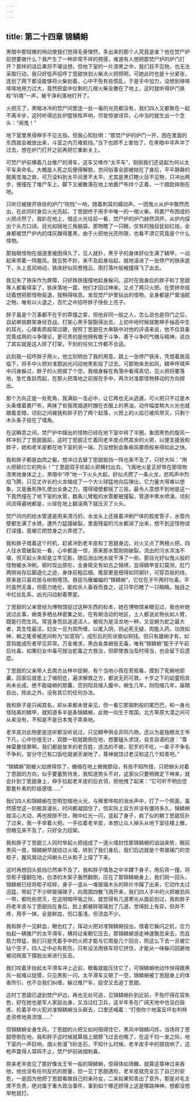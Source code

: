 ```yaml
---
---
---
```

title: 第二十四章 锦鳞蚦
---




黑暗中那轻微的响动使我们觉得毛骨悚然，多出来的那个人究竟是谁？他在焚尸炉前想要做什么？我产生了一种非常不祥的预感，难道有人想把那焚尸炉的炉门打开？那样的话后果将不堪设想，但地下室的一片漆黑之中，我们目不见物，也无法采取行动，我只好低声招呼丁思甜快划火柴点火把照明，可她此时也是十分紧张，连划了两下都没能够将火柴划着，心中不免有些慌乱，于是手中加力，没想到哆哆嗦嗦地用力过大，竟然把盒中仅剩的几根火柴全撒在了地上，这时就听得炉门铁栓“叭嗒”一声，被干净利落地打开了。

火把灭了，黑暗冰冷的焚尸间里连一丝一毫的光亮都没有，我们四人又都聚在一起不离半步，这时听得远处炉膛铁栓声响，尽皆惊骇讶异，心中当时就生出一个念头：“闹鬼！”

地下室里黑得伸手不见五指，但我心知肚明：“那焚尸炉的炉门一开，困在里面的东西就会被放出来，斗室之内万难抵挡。”当下也顾不上害怕了，在黑暗中寻声冲了过去，想在炉门打开之前再把它重新关上。

可焚尸炉前横着几台推尸的滑车，这车又唤作“太平车”，刚刚我们还说起为何以太平车来命名，大概是人死之后便得解脱，世间俗事全部被抛在了身后，平平静静的脱离苦海之故，可万没料到太平间里不太平。尤其是黑灯瞎火目不见物，只冲出两步，便撞在了堆尸车上，脚下又被散落在地上地裹尸布绊个正着，一个踉跄摔倒在地。

只听已被拨开铁拴的炉门“咣铛”一响，随着刺耳的蠕动声。一团鬼火从炉中飘然而出，在此同时身后火光亮起，丁思甜终于用手中唯一的一根火柴。将裹尸布困成的火把点然了，我趴在地上，借这火光往前一看，焚尸炉的炉门赫然洞开，从炉内探出个头方口阔，目光如镜地三角脑袋。那物瞎了一只眼，仅有的独目犹如红烛，全身都被焚尸炉内的煤灰蹭得墨黑，由于火把地光亮所限，也看不清它究竟是个什么怪物。

那独眼怪物在烟道里被困得久了，见人就扑，黑乎乎的身体好似生满了鳞甲，一动起来带着一阵腥风。我见势不妙，来不及起身站起，就地滚进了一张停尸的铁床底下，头上恶风响动，铁床好似风卷残云，雨打落叶般被撞得飞了出去。

我见失了铁床作为屏障，只好跌跌撞撞地起身躲闪，这时在我身后的胖子和丁思甜等人都看得呆了，铁床落地一震，他们才回过神来。又点了两只火把。在旁拼命摇动着想把那怪物驱退，我稍得喘息。发现焚尸炉里钻出的怪物，全身都是尸膏油腻之物，唯有以火退之，百忙之中招呼胖子快些上亮子。

胖子虽是个万事都不在乎的莽撞之辈，但他非同一般之人，怎么说也是将门之后，自幼单挑群架身经百战，打架心黑手狠豁得出去，上初中地时候就敢伸手抽高中生的耳光，心理素质超常过硬，按照丁思甜在大串联中对他的评语来说，他不仅具备完善成熟的斗争理论，更可贵的是他拥有敢于斗争，善于斗争的气魄与精神，说白了其实就是这人除了打架，干别的任何工作都不合适。

此刻我一招呼胖子用火，他立刻明白了我的用意，跳上一张停尸铁床，凭借着居高临下，将手中火把对准那凶光闪动地黑影投了过去，可那物来去如风，鳞甲呼啸声中闪身躲过，胖子的火把掷了个空，我缩身躲在角落中看得真切，见火把将要落地，急忙鱼跃而起，在那火把落地之前按在手中，再次对准那怪物移动的方向掷出。

那个方向正是一处死角，我满拟一击必中，让它再也无从逃遁，可火把只不过是木头条缠着裹尸布，再抹了些我爬烟道时蹭在衣服上的黑油，动作幅度稍大火光也就跟着变暗，顷刻之间被我和胖子扔了两个起落，火把上的火焰已被风带灭，只剩个木头条子投在了墙角。

在这瞬息之间，焚尸炉中蹿出的怪物已经在地下室中转了半圈，象团黑色的旋风一样冲到了丁思甜面前，这时丁思甜正忙着同老羊皮点然其余的火把，以便支援我和胖子，她和老羊皮都在地下室的另一端，万没想到会象疾风骤雨般来得如此之快。

我和胖子都是血肉之躯，想冲过去替丁思甜抵挡一阵也来不及了，只好大叫：“用火把砸烂它的狗头！”丁思甜双手抡起火把横扫出去，飞溅地火星正好带在那怪物漆黑地身体之上，黑暗中“呼”地一下火头大起，好似点燃了一条火龙，悲鸣声中烈焰飞腾，只见丈许长的火龙缩成了一个大火球猛地向后弹出，它力量大得难以想象，又是垂死挣扎使出全身之力，撞得墙壁都摇了三摇，最令人意想不到地是这一下竟然撞在了地下室的水管，数条儿臂粗的水管都被撞裂，管道中黑水喷涌，顷刻间流得遍地都是，火球在地上翻滚两下就压灭了火头。

焚尸间内的给水管道是用来清污的，水龙头上还接着冲刷尸体的胶皮管子，水管内壁都生满了水锈，遭外力猛撞破裂，里面残留的污水都淌了出来，想不到这怪物误打误撞，竟被它把焚身之火弄熄了。

我和胖子借着这个时机，赶紧冲到老羊皮和丁思甜身边，对火又点了两根火把，四人往水管破裂处一看，心中都是一惊，原来那水管刚刚破裂，流出的污水浑浊不堪，但灭起火来却是立竿见影，随后淌出地水就干净了一些。那目光好似鬼火般的怪物被水冲刷，顿时现出原形，全身斑文有如古之锦绣，显得鳞甲变幻莫测，肛门两侧尚存后脚退化之迹，身体前粗后细。尾部更是细得如同钢针，可穿百般的线，原来是只喜欢居与树梢塔顶。吞捉鸟雁蝙蝠的“锦鳞蚦”，它仅在子午两时吐毒，平时虽然无毒，但筋力绝伦，能绞杀人畜吞而食之，这只早已瞎了一只眼睛。独目之中红丝乱系，凶光闪动射着寒星。

丁思甜的父亲曾经为博物馆捉过这种东西的标本，她在博物馆亲眼见过，我也听她说过此事，蚦类多栖丛林密集之处，在有蚦活动的地区，土人都说此物长如人臂，既能行而生风。常竖身而且追逐活人，被视为是淫龙地一种，又说蚦为蛇之最大者，其生性最淫，妇女一旦为其所缠，以尾入阴，则必死无疑，肉能入药，功效如神，蚦之尾骨被民间称为“如意钩”。成形后的形状极似铜钱。但只有雄蚦才有，如意钩能成形者罕见异常。万金难求，黑白各类蚦皆无毒，唯有“锦鳞蚦”能于子午前后吐毒，如果妇女中毒可按治蛇毒之方救治，但即使救治及时得当，也会留下后遗症。

丁思甜的父亲带人去南方丛林中捉蚦，有个当地小孩在旁观看，摸到了死蚦地胆囊，回家后就患上了缩阳症，遍求解救之方，都说无药可救，十岁之下的幼童阳具尚未长成，绝不能碰蚦的胆囊，否则阳具缩入腹中，蚦生几年，则阳缩几年，届期自出，除此之外，没有其它的任何办法。

我和胖子是只闻其名，却从来都未曾亲见，但一看它那钢刺般的尾巴巴，和一身光怪陆离的鳞甲，就知道多半是条锦鳞蚦，此物一向生于南国，北方草原大漠之间可从来没有，不知是不是日本鬼子弄来地。

老羊皮对此物更是连听都没听说过，只见鳞甲俱全非同凡物，还以为是独眼龙王爷下凡，心中彷徨无计，双膝一软就跪倒在地，想要磕头求饶，自言自语的道：“尊神莫要怪罪啊，我们都是放羊的老百姓，违法的不做，犯歹的不吃，一辈子不争名不争利，安分守己有口饭吃就谢天谢地了，尊神就饶过老汉和这几个知青吧。”

“锦鳞蚦”刚被火焰燎得惊了，蜷缩在地上微微颤动，有些不知所措，只把蚦头对着丁思甜的方向，似乎要蓄势待发，我知道势头不对，这家伙只要稍微定下神来，就会扑到丁思甜身上，伸手拉起老羊皮的后衣领，把他拽了起来：“它可听不明白您那套朴素的阶级感情……”

我们四人和锦鳞蚦在忽明忽暗地火光，与稀里哗啦的淌水声中，打了一个照面，虽然感觉这一刻极其谩长，时间都凝固住了，但实际上双方并没有僵持多久，锦鳞蚦就淫心大动，再也按捺不住，眼中红光一闪，竖起了身子，疯了似的朝丁思甜狂扑了过来，我一手举着火把，一手拉着老羊皮，本想让众人掉头从地下室往楼上撤，但眼见来不及了，只好全力招架。

我和胖子丁思甜三人同时举起火把组成了一道火墙封住那锦鳞蚦的汹汹来势，眼前黑风一晃，锦鳞蚦早就绕过火墙，转到了我们身后，我们后边就是个带玻璃门的空柜子，腥风晃动之间蚦头已从柜子上探了下来。

这时再想回头抵挡已然来不及了，我和胖子情急之中半蹲下身子，用后背一撞，将空柜子撞翻在地，白漆的木架子轰然翻倒，压在了那锦鳞蚦身上，我们刚一回头，锦鳞蚦已经将柜子绞碎，身子一竖从一堆玻璃木头的碎片中蹿了出来，它动作太过迅猛，带起了不少碎玻璃碴子，向周围四散飞溅开来，我们四人手中的火把被劲风一带，都险些熄灭，在这明暗呼吸之际，就觉得有几道寒光从面前划过，我和胖子将老羊皮与丁思甜挡在身后，脸上都被碎玻璃划了几道，觉得脸上有异，但并不疼，用手一抹，全是鲜血，伤口虽浅，但流血不少。

我和胖子一见鲜血，眼也红了，挥动火把对准锦鳞蚦投出，借着它躲闪之机，合力抬起一辆推尸的太平滑车，横将过来朝它压去，那锦鳞蚦游走神速飘忽来去，而且筋力悍猛，我们只是凭着手中的火把才能与它周旋几个回合，照这么下去一旦被它钻个空子，四人之中必有死伤，只有设法用铁车将它挤住，才能从一味躲闪回避地被动局面下摆脱出来进行反击。

我们咬着牙抬起太平滑车冲上近前，眼看就能压住它了，可锦鳞蚦地动作快得跟黑风一般难以捉摸，只见黑影一闪，太平滑车又砸了一空，锦鳞蚦被丁思甜身上的体香所引，也不合我们纠缠，躲过推尸车，捉空又去追丁思甜。

这时丁思甜已退到焚尸炉边，再也无处可逃，见锦鳞蚦扑到近前，不免吓得花容失色，好在她也是军人家庭出身，又当过红卫兵，这半年多在广阔天地中也没白锻炼，抡着手中火犯对准锦鳞蚦当头砸去，口里还喊着：“打倒你个地富反坏右判特走资修地臭流氓……”

但锦鳞蚦全身生风，丁思甜的火把又如何阻得住它，黑风中锦鳞闪烁，当场将丁恩甜卷倒在地，我和胖子这时候就算插上翅膀飞过去也晚了，在这千钧一发之际，地下室内一声巨响，烟火弥漫飞砂走石，不知什么时候，老羊皮手中的猎铳响了，这枪声震得人耳鸣不止，焚尸炉前硝烟刺鼻。

原来老羊皮见了那好像龙王爷一般的锦鳞蚦，惊得体如筛糠，就算这尊神过来吞他，他也没有任何反抗的胆量，但一见丁思甜遇险，老羊皮就完全忘了自己的安危，一是因为他把丁恩甜看做自己的亲孙女，二来如果知青出了意外，那是对毛主席不负责，绝对属于重大政治事件，事到如个哪还顾得上这是哪路神神，想都没想举枪就打。